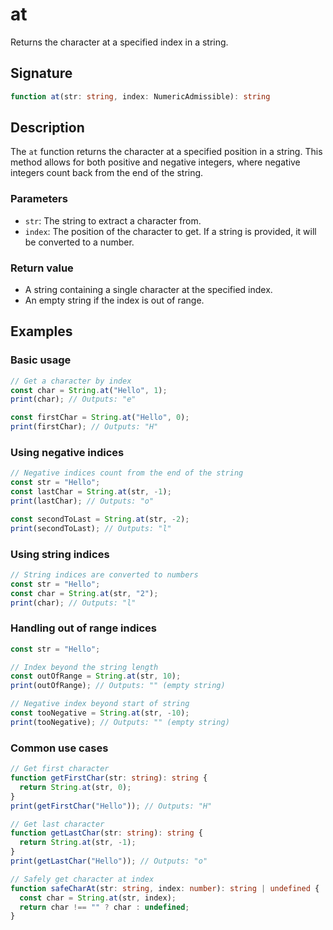 # at

Returns the character at a specified index in a string.

## Signature

```ts
function at(str: string, index: NumericAdmissible): string
```

## Description

The `at` function returns the character at a specified position in a string. This method allows for both positive and negative integers, where negative integers count back from the end of the string.

### Parameters
- `str`: The string to extract a character from.
- `index`: The position of the character to get. If a string is provided, it will be converted to a number.

### Return value
- A string containing a single character at the specified index.
- An empty string if the index is out of range.

## Examples

### Basic usage

```ts
// Get a character by index
const char = String.at("Hello", 1);
print(char); // Outputs: "e"

const firstChar = String.at("Hello", 0);
print(firstChar); // Outputs: "H"
```

### Using negative indices

```ts
// Negative indices count from the end of the string
const str = "Hello";
const lastChar = String.at(str, -1);
print(lastChar); // Outputs: "o"

const secondToLast = String.at(str, -2);
print(secondToLast); // Outputs: "l"
```

### Using string indices

```ts
// String indices are converted to numbers
const str = "Hello";
const char = String.at(str, "2");
print(char); // Outputs: "l"
```

### Handling out of range indices

```ts
const str = "Hello";

// Index beyond the string length
const outOfRange = String.at(str, 10);
print(outOfRange); // Outputs: "" (empty string)

// Negative index beyond start of string
const tooNegative = String.at(str, -10);
print(tooNegative); // Outputs: "" (empty string)
```

### Common use cases

```ts
// Get first character
function getFirstChar(str: string): string {
  return String.at(str, 0);
}
print(getFirstChar("Hello")); // Outputs: "H"

// Get last character
function getLastChar(str: string): string {
  return String.at(str, -1);
}
print(getLastChar("Hello")); // Outputs: "o"

// Safely get character at index
function safeCharAt(str: string, index: number): string | undefined {
  const char = String.at(str, index);
  return char !== "" ? char : undefined;
}
```
``` 
